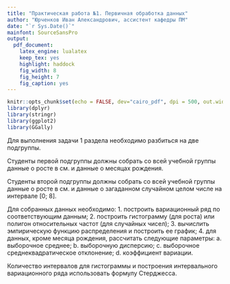 ```yaml
---
title: "Практическая работа №1. Первичная обработка данных"
author: "Юрченков Иван Александрович, ассистент кафедры ПМ"
date: "`r Sys.Date()`"
mainfont: SourceSansPro
output:
  pdf_document: 
    latex_engine: lualatex
    keep_tex: yes
    highlight: haddock
    fig_width: 8
    fig_height: 7
    fig_caption: yes
---
```



```r
knitr::opts_chunk$set(echo = FALSE, dev="cairo_pdf", dpi = 500, out.width="60%", fig.align='center')
library(dplyr)
library(stringr)
library(ggplot2)
library(GGally)
```


Для выполнения задачи 1 раздела необходимо разбиться на две подгруппы. 

Студенты первой подгруппы должны собрать со всей учебной группы данные о росте в см. и данные о месяцах рождения.

Студенты второй подгруппы должны собрать со всей учебной группы данные о росте в см. и данные о загаданном случайном целом числе на интервале [0; 8]. 

Для собранных данных необходимо:
1.	построить вариационный ряд по соответствующим данным;
2.	построить гистограмму (для роста) или полигон относительных частот (для случайных чисел);
3.	вычислить эмпирическую функцию распределения и построить ее график;
4.	для данных, кроме месяца рождения, рассчитать следующие параметры:
a.	выборочное среднее;
b.	выборочную дисперсию;
c.	выборочное среднеквадратическое отклонение;
d.	коэффициент вариации.

Количество интервалов для гистограммы и построения интервального вариационного ряда использовать формулу Стерджесса.

